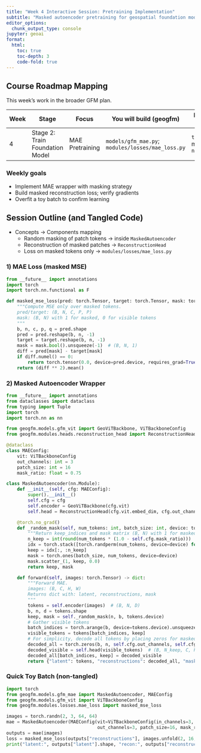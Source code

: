 ```yaml
---
title: "Week 4 Interactive Session: Pretraining Implementation"
subtitle: "Masked autoencoder pretraining for geospatial foundation models"
editor_options: 
  chunk_output_type: console
jupyter: geoai
format:
  html:
    toc: true
    toc-depth: 3
    code-fold: true
---
```


## Course Roadmap Mapping

This week’s work in the broader GFM plan.

| Week | Stage | Focus | You will build (geogfm) | Library tools | Outcome |
|------|-------|-------|--------------------------|---------------|---------|
| 4 | Stage 2: Train Foundation Model | MAE Pretraining | `models/gfm_mae.py`; `modules/losses/mae_loss.py` | `torch` masking, `numpy` | Masking + reconstruction; loss decreases on toy batch |

### Weekly goals
- Implement MAE wrapper with masking strategy
- Build masked reconstruction loss; verify gradients
- Overfit a toy batch to confirm learning

## Session Outline (and Tangled Code)

- Concepts → Components mapping
  - Random masking of patch tokens → inside `MaskedAutoencoder`
  - Reconstruction of masked patches → `ReconstructionHead`
  - Loss on masked tokens only → `modules/losses/mae_loss.py`

### 1) MAE Loss (masked MSE)

```python
from __future__ import annotations
import torch
import torch.nn.functional as F

def masked_mse_loss(pred: torch.Tensor, target: torch.Tensor, mask: torch.Tensor) -> torch.Tensor:
    """Compute MSE only over masked tokens.
    pred/target: (B, N, C, P, P)
    mask: (B, N) with 1 for masked, 0 for visible tokens
    """
    b, n, c, p, q = pred.shape
    pred = pred.reshape(b, n, -1)
    target = target.reshape(b, n, -1)
    mask = mask.bool().unsqueeze(-1)  # (B, N, 1)
    diff = pred[mask] - target[mask]
    if diff.numel() == 0:
        return torch.tensor(0.0, device=pred.device, requires_grad=True)
    return (diff ** 2).mean()
```

### 2) Masked Autoencoder Wrapper

```python
from __future__ import annotations
from dataclasses import dataclass
from typing import Tuple
import torch
import torch.nn as nn

from geogfm.models.gfm_vit import GeoViTBackbone, ViTBackboneConfig
from geogfm.modules.heads.reconstruction_head import ReconstructionHead

@dataclass
class MAEConfig:
    vit: ViTBackboneConfig
    out_channels: int = 3
    patch_size: int = 16
    mask_ratio: float = 0.75

class MaskedAutoencoder(nn.Module):
    def __init__(self, cfg: MAEConfig):
        super().__init__()
        self.cfg = cfg
        self.encoder = GeoViTBackbone(cfg.vit)
        self.head = ReconstructionHead(cfg.vit.embed_dim, cfg.out_channels, cfg.patch_size)

    @torch.no_grad()
    def _random_mask(self, num_tokens: int, batch_size: int, device: torch.device) -> Tuple[torch.Tensor, torch.Tensor]:
        """Return keep_indices and mask matrix (B, N) with 1 for masked tokens."""
        n_keep = int(round(num_tokens * (1.0 - self.cfg.mask_ratio)))
        idx = torch.stack([torch.randperm(num_tokens, device=device) for _ in range(batch_size)], dim=0)  # (B, N)
        keep = idx[:, :n_keep]
        mask = torch.ones(batch_size, num_tokens, device=device)
        mask.scatter_(1, keep, 0.0)
        return keep, mask

    def forward(self, images: torch.Tensor) -> dict:
        """Forward MAE.
        images: (B, C, H, W)
        Returns dict with: latent, reconstructions, mask
        """
        tokens = self.encoder(images)  # (B, N, D)
        b, n, d = tokens.shape
        keep, mask = self._random_mask(n, b, tokens.device)
        # Gather visible tokens
        batch_indices = torch.arange(b, device=tokens.device).unsqueeze(-1).expand(b, keep.shape[1])
        visible_tokens = tokens[batch_indices, keep]
        # For simplicity, decode all tokens by placing zeros for masked ones, then adding decoded visible back
        decoded_all = torch.zeros(b, n, self.cfg.out_channels, self.cfg.patch_size, self.cfg.patch_size, device=tokens.device)
        decoded_visible = self.head(visible_tokens)  # (B, N_keep, C, P, P)
        decoded_all[batch_indices, keep] = decoded_visible
        return {"latent": tokens, "reconstructions": decoded_all, "mask": mask}
```

### Quick Toy Batch (non-tangled)

```python
import torch
from geogfm.models.gfm_mae import MaskedAutoencoder, MAEConfig
from geogfm.models.gfm_vit import ViTBackboneConfig
from geogfm.modules.losses.mae_loss import masked_mse_loss

images = torch.randn(2, 3, 64, 64)
mae = MaskedAutoencoder(MAEConfig(vit=ViTBackboneConfig(in_channels=3, image_size=64, patch_size=16, embed_dim=128, depth=2, num_heads=4),
                                  out_channels=3, patch_size=16, mask_ratio=0.5))
outputs = mae(images)
loss = masked_mse_loss(outputs["reconstructions"], images.unfold(2, 16, 16).unfold(3, 16, 16).contiguous().view(images.size(0), -1, images.size(1), 16, 16), outputs["mask"])  # simple target patches
print("latent:", outputs["latent"].shape, "recon:", outputs["reconstructions"].shape, "loss:", float(loss))
```
